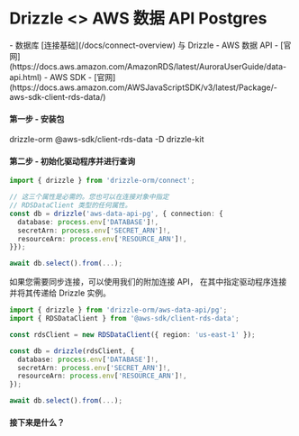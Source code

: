 
# Drizzle \<\> AWS 数据 API Postgres

<Prerequisites>
- 数据库 [连接基础](/docs/connect-overview) 与 Drizzle
- AWS 数据 API - [官网](https://docs.aws.amazon.com/AmazonRDS/latest/AuroraUserGuide/data-api.html)
- AWS SDK - [官网](https://docs.aws.amazon.com/AWSJavaScriptSDK/v3/latest/Package/-aws-sdk-client-rds-data/)
</Prerequisites>

#### 第一步 - 安装包
<Npm>
drizzle-orm @aws-sdk/client-rds-data
-D drizzle-kit
</Npm>

#### 第二步 - 初始化驱动程序并进行查询
```typescript copy
import { drizzle } from 'drizzle-orm/connect';

// 这三个属性是必需的。您也可以在连接对象中指定
// RDSDataClient 类型的任何属性。
const db = drizzle('aws-data-api-pg', { connection: {
  database: process.env['DATABASE']!,
  secretArn: process.env['SECRET_ARN']!,
  resourceArn: process.env['RESOURCE_ARN']!,
}});

await db.select().from(...);
```

如果您需要同步连接，可以使用我们的附加连接 API， 
在其中指定驱动程序连接并将其传递给 Drizzle 实例。

```typescript copy
import { drizzle } from 'drizzle-orm/aws-data-api/pg';
import { RDSDataClient } from '@aws-sdk/client-rds-data';

const rdsClient = new RDSDataClient({ region: 'us-east-1' });

const db = drizzle(rdsClient, {
  database: process.env['DATABASE']!,
  secretArn: process.env['SECRET_ARN']!,
  resourceArn: process.env['RESOURCE_ARN']!,
});

await db.select().from(...);
```

#### 接下来是什么？

<WhatsNextPostgres/>